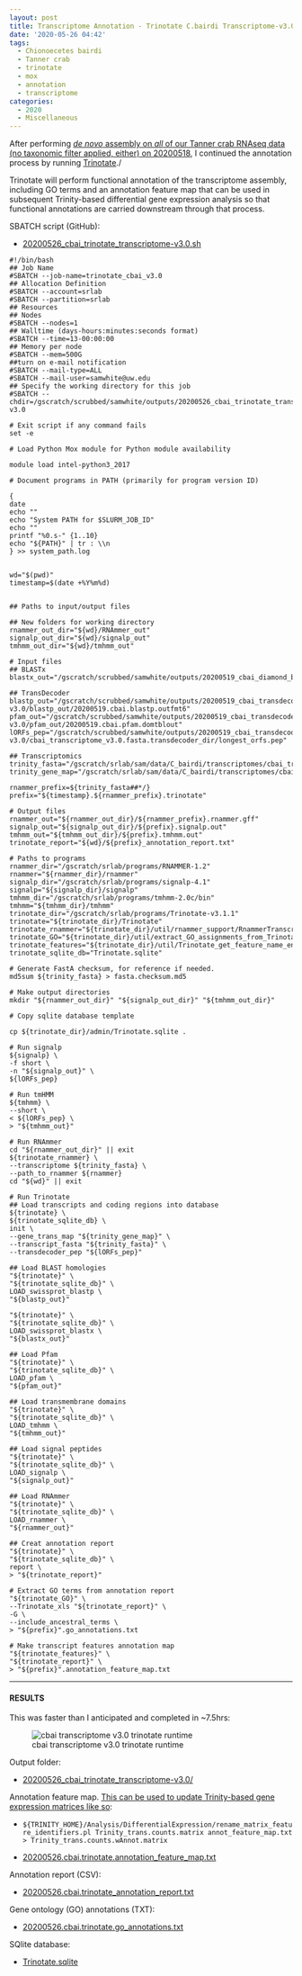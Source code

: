 ```yaml
---
layout: post
title: Transcriptome Annotation - Trinotate C.bairdi Transcriptome-v3.0 on Mox
date: '2020-05-26 04:42'
tags:
  - Chionoecetes bairdi
  - Tanner crab
  - trinotate
  - mox
  - annotation
  - transcriptome
categories:
  - 2020
  - Miscellaneous
---
```

After performing [_de novo_ assembly on _all_ of our Tanner crab RNAseq data (no taxonomic filter applied, either) on 20200518](https://robertslab.github.io/sams-notebook/posts/2020/2020-05-18-Transcriptome-Assembly-C.bairdi-All-Pooled-RNAseq-Data-Without-Taxonomic-Filters-with-Trinity-on-Mox/), I continued the annotation process by running [Trinotate](https://github.com/Trinotate/Trinotate.github.io/wiki)./


Trinotate will perform functional annotation of the transcriptome assembly, including GO terms and an annotation feature map that can be used in subsequent Trinity-based differential gene expression analysis so that functional annotations are carried downstream through that process.



SBATCH script (GitHub):

- [20200526_cbai_trinotate_transcriptome-v3.0.sh](https://github.com/RobertsLab/sams-notebook/blob/master/sbatch_scripts/20200526_cbai_trinotate_transcriptome-v3.0.sh)

```shell
#!/bin/bash
## Job Name
#SBATCH --job-name=trinotate_cbai_v3.0
## Allocation Definition
#SBATCH --account=srlab
#SBATCH --partition=srlab
## Resources
## Nodes
#SBATCH --nodes=1
## Walltime (days-hours:minutes:seconds format)
#SBATCH --time=13-00:00:00
## Memory per node
#SBATCH --mem=500G
##turn on e-mail notification
#SBATCH --mail-type=ALL
#SBATCH --mail-user=samwhite@uw.edu
## Specify the working directory for this job
#SBATCH --chdir=/gscratch/scrubbed/samwhite/outputs/20200526_cbai_trinotate_transcriptome-v3.0

# Exit script if any command fails
set -e

# Load Python Mox module for Python module availability

module load intel-python3_2017

# Document programs in PATH (primarily for program version ID)

{
date
echo ""
echo "System PATH for $SLURM_JOB_ID"
echo ""
printf "%0.s-" {1..10}
echo "${PATH}" | tr : \\n
} >> system_path.log


wd="$(pwd)"
timestamp=$(date +%Y%m%d)


## Paths to input/output files

## New folders for working directory
rnammer_out_dir="${wd}/RNAmmer_out"
signalp_out_dir="${wd}/signalp_out"
tmhmm_out_dir="${wd}/tmhmm_out"

# Input files
## BLASTx
blastx_out="/gscratch/scrubbed/samwhite/outputs/20200519_cbai_diamond_blastx_transcriptome_v3.0/20200518.C_bairdi.Trinity.blastx.outfmt6"

## TransDecoder
blastp_out="/gscratch/scrubbed/samwhite/outputs/20200519_cbai_transdecoder_transcriptome-v3.0/blastp_out/20200519.cbai.blastp.outfmt6"
pfam_out="/gscratch/scrubbed/samwhite/outputs/20200519_cbai_transdecoder_transcriptome-v3.0/pfam_out/20200519.cbai.pfam.domtblout"
lORFs_pep="/gscratch/scrubbed/samwhite/outputs/20200519_cbai_transdecoder_transcriptome-v3.0/cbai_transcriptome_v3.0.fasta.transdecoder_dir/longest_orfs.pep"

## Transcriptomics
trinity_fasta="/gscratch/srlab/sam/data/C_bairdi/transcriptomes/cbai_transcriptome_v3.0.fasta"
trinity_gene_map="/gscratch/srlab/sam/data/C_bairdi/transcriptomes/cbai_transcriptome_v3.0.fasta.gene_trans_map"

rnammer_prefix=${trinity_fasta##*/}
prefix="${timestamp}.${rnammer_prefix}.trinotate"

# Output files
rnammer_out="${rnammer_out_dir}/${rnammer_prefix}.rnammer.gff"
signalp_out="${signalp_out_dir}/${prefix}.signalp.out"
tmhmm_out="${tmhmm_out_dir}/${prefix}.tmhmm.out"
trinotate_report="${wd}/${prefix}_annotation_report.txt"

# Paths to programs
rnammer_dir="/gscratch/srlab/programs/RNAMMER-1.2"
rnammer="${rnammer_dir}/rnammer"
signalp_dir="/gscratch/srlab/programs/signalp-4.1"
signalp="${signalp_dir}/signalp"
tmhmm_dir="/gscratch/srlab/programs/tmhmm-2.0c/bin"
tmhmm="${tmhmm_dir}/tmhmm"
trinotate_dir="/gscratch/srlab/programs/Trinotate-v3.1.1"
trinotate="${trinotate_dir}/Trinotate"
trinotate_rnammer="${trinotate_dir}/util/rnammer_support/RnammerTranscriptome.pl"
trinotate_GO="${trinotate_dir}/util/extract_GO_assignments_from_Trinotate_xls.pl"
trinotate_features="${trinotate_dir}/util/Trinotate_get_feature_name_encoding_attributes.pl"
trinotate_sqlite_db="Trinotate.sqlite"

# Generate FastA checksum, for reference if needed.
md5sum ${trinity_fasta} > fasta.checksum.md5

# Make output directories
mkdir "${rnammer_out_dir}" "${signalp_out_dir}" "${tmhmm_out_dir}"

# Copy sqlite database template

cp ${trinotate_dir}/admin/Trinotate.sqlite .

# Run signalp
${signalp} \
-f short \
-n "${signalp_out}" \
${lORFs_pep}

# Run tmHMM
${tmhmm} \
--short \
< ${lORFs_pep} \
> "${tmhmm_out}"

# Run RNAmmer
cd "${rnammer_out_dir}" || exit
${trinotate_rnammer} \
--transcriptome ${trinity_fasta} \
--path_to_rnammer ${rnammer}
cd "${wd}" || exit

# Run Trinotate
## Load transcripts and coding regions into database
${trinotate} \
${trinotate_sqlite_db} \
init \
--gene_trans_map "${trinity_gene_map}" \
--transcript_fasta "${trinity_fasta}" \
--transdecoder_pep "${lORFs_pep}"

## Load BLAST homologies
"${trinotate}" \
"${trinotate_sqlite_db}" \
LOAD_swissprot_blastp \
"${blastp_out}"

"${trinotate}" \
"${trinotate_sqlite_db}" \
LOAD_swissprot_blastx \
"${blastx_out}"

## Load Pfam
"${trinotate}" \
"${trinotate_sqlite_db}" \
LOAD_pfam \
"${pfam_out}"

## Load transmembrane domains
"${trinotate}" \
"${trinotate_sqlite_db}" \
LOAD_tmhmm \
"${tmhmm_out}"

## Load signal peptides
"${trinotate}" \
"${trinotate_sqlite_db}" \
LOAD_signalp \
"${signalp_out}"

## Load RNAmmer
"${trinotate}" \
"${trinotate_sqlite_db}" \
LOAD_rnammer \
"${rnammer_out}"

## Creat annotation report
"${trinotate}" \
"${trinotate_sqlite_db}" \
report \
> "${trinotate_report}"

# Extract GO terms from annotation report
"${trinotate_GO}" \
--Trinotate_xls "${trinotate_report}" \
-G \
--include_ancestral_terms \
> "${prefix}".go_annotations.txt

# Make transcript features annotation map
"${trinotate_features}" \
"${trinotate_report}" \
> "${prefix}".annotation_feature_map.txt
```

---

#### RESULTS

This was faster than I anticipated and completed in ~7.5hrs:

![cbai transcriptome v3.0 trinotate runtime](https://github.com/RobertsLab/sams-notebook/blob/master/images/screencaps/20200526_cbai_trinotate_transcriptome-v3.0_runtime.png?raw=true)


Output folder:

- [20200526_cbai_trinotate_transcriptome-v3.0/](https://gannet.fish.washington.edu/Atumefaciens/20200526_cbai_trinotate_transcriptome-v3.0/)

Annotation feature map. [This can be used to update Trinity-based gene expression matrices like so](https://github.com/trinityrnaseq/trinityrnaseq/wiki/Functional-Annotation-of-Transcripts):

- ```${TRINITY_HOME}/Analysis/DifferentialExpression/rename_matrix_feature_identifiers.pl Trinity_trans.counts.matrix annot_feature_map.txt > Trinity_trans.counts.wAnnot.matrix```

- [20200526.cbai.trinotate.annotation_feature_map.txt](https://gannet.fish.washington.edu/Atumefaciens/20200526_cbai_trinotate_transcriptome-v3.0/20200526.cbai.trinotate.annotation_feature_map.txt)

Annotation report (CSV):

- [20200526.cbai.trinotate_annotation_report.txt](https://gannet.fish.washington.edu/Atumefaciens/20200526_cbai_trinotate_transcriptome-v3.0/20200526.cbai.trinotate_annotation_report.txt)

Gene ontology (GO) annotations (TXT):

- [20200526.cbai.trinotate.go_annotations.txt](https://gannet.fish.washington.edu/Atumefaciens/20200526_cbai_trinotate_transcriptome-v3.0/20200526.cbai.trinotate.go_annotations.txt)

SQlite database:

- [Trinotate.sqlite](https://gannet.fish.washington.edu/Atumefaciens/20200526_cbai_trinotate_transcriptome-v3.0/Trinotate.sqlite)
